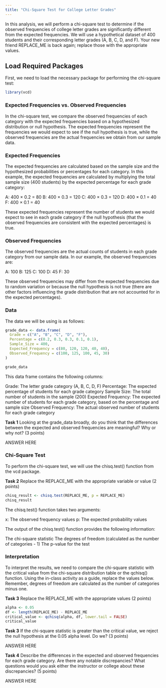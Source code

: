 ```yaml
---
title: "Chi-Square Test for College Letter Grades"
---
```


In this analysis, we will perform a chi-square test to determine if the observed frequencies of college letter grades are significantly different from the expected frequencies. We will use a hypothetical dataset of 400 students and their corresponding letter grades (A, B, C, D, and F). Your new friend REPLACE_ME is back again; replace those with the appropriate values.

## Load Required Packages

First, we need to load the necessary package for performing the chi-square test:

```r
library(vcd)
```

### Expected Frequencies vs. Observed Frequencies
In the chi-square test, we compare the observed frequencies of each category with the expected frequencies based on a hypothesized distribution or null hypothesis. The expected frequencies represent the frequencies we would expect to see if the null hypothesis is true, while the observed frequencies are the actual frequencies we obtain from our sample data.

### Expected Frequencies

The expected frequencies are calculated based on the sample size and the hypothesized probabilities or percentages for each category. In this example, the expected frequencies are calculated by multiplying the total sample size (400 students) by the expected percentage for each grade category:

A: 400 × 0.2 = 80
B: 400 × 0.3 = 120
C: 400 × 0.3 = 120
D: 400 × 0.1 = 40
F: 400 × 0.1 = 40

These expected frequencies represent the number of students we would expect to see in each grade category if the null hypothesis (that the observed frequencies are consistent with the expected percentages) is true.

### Observed Frequencies

The observed frequencies are the actual counts of students in each grade category from our sample data. In our example, the observed frequencies are:

A: 100
B: 125
C: 100
D: 45
F: 30

These observed frequencies may differ from the expected frequencies due to random variation or because the null hypothesis is not true (there are other factors influencing the grade distribution that are not accounted for in the expected percentages).

### Data

The data we will be using is as follows:

```r
grade_data <- data.frame(
  Grade = c("A", "B", "C", "D", "F"),
  Percentage = c(0.2, 0.3, 0.3, 0.1, 0.1),
  Sample_Size = 400,
  Expected_Frequency = c(80, 120, 120, 40, 40),
  Observed_Frequency = c(100, 125, 100, 45, 30)
)

grade_data
```

This data frame contains the following columns:

Grade: The letter grade category (A, B, C, D, F)
Percentage: The expected percentage of students for each grade category
Sample Size: The total number of students in the sample (200)
Expected Frequency: The expected number of students for each grade category, based on the percentage and sample size
Observed Frequency: The actual observed number of students for each grade category

**Task 1** Looking at the grade_data broadly, do you think that the differences between the expected and observed frequencies are meaningful? Why or why not? (3 points)

ANSWER HERE


### Chi-Square Test
To perform the chi-square test, we will use the chisq.test() function from the vcd package. 

**Task 2** Replace the REPLACE_ME with the appropriate variable or value (2 points)

```r
chisq_result <- chisq.test(REPLACE_ME, p = REPLACE_ME)
chisq_result
```

The chisq.test() function takes two arguments:

x: The observed frequency values 
p: The expected probability values

The output of the chisq.test() function provides the following information:

The chi-square statistic
The degrees of freedom (calculated as the number of categories - 1)
The p-value for the test

### Interpretation

To interpret the results, we need to compare the chi-square statistic with the critical value from the chi-square distribution table or the qchisq() function. Using the in-class activity as a guide, replace the values below. Remember, degrees of freedom are calculated as the number of categories minus one. 

**Task 3** Replace the REPLACE_ME with the appropriate values (2 points)

```r
alpha <- 0.05
df <- length(REPLACE_ME) - REPLACE_ME
critical_value <- qchisq(alpha, df, lower.tail = FALSE)
critical_value
```


**Task 3** If the chi-square statistic is greater than the critical value, we reject the null hypothesis at the 0.05 alpha level. Do we? (3 points)

ANSWER HERE


**Task 4** Describe the differences in the expected and observed frequencies for each grade category. Are there any notable discrepancies? What questions would you ask either the instructor or college about these discrepancies? (5 points)

ANSWER HERE